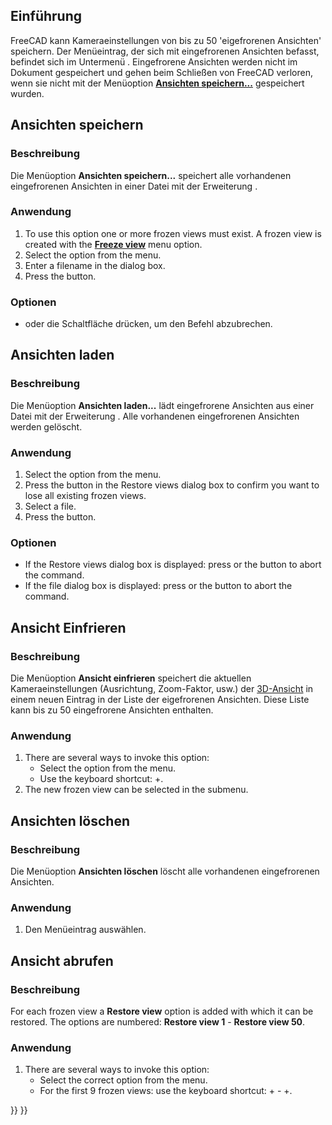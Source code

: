 <languages/>

{{Docnav/de
|[[Std_RecallWorkingView/de|ArbeitsansichtAbrufen]]
|[[Std_DrawStyle/de|Darstellungsart]]
|[[Std_View_Menu/de|Std Menü Ansicht]]
|IconL=
|IconR=Std_DrawStyle.svg
|IconC=Freecad.svg
}}

{{GuiCommand/de
|Name=Std FreezeViews
|Name/de=Std AnsichtenEinfrieren
|MenuLocation=Ansicht → Ansicht einfrieren → Ansicht einfrieren
|Workbenches=Alle
|SeeAlso=[[Std_StoreWorkingView/de|Std ArbeisansichtSpeichern]], [[Std_RecallWorkingView/de|Std ArbeitsansichtAbrufen]], [[Std_ViewIvIssueCamPos/de|Std ViewIvIssueCamPos]]
}}

<span id="Introduction"></span>
==Einführung==

FreeCAD kann Kameraeinstellungen von bis zu 50 'eigefrorenen Ansichten' speichern. Der Menüeintrag, der sich mit eingefrorenen Ansichten befasst, befindet sich im Untermenü {{MenuCommand|Ansicht → Ansicht einfrieren}}.  Eingefrorene Ansichten werden nicht im Dokument gespeichert und gehen beim Schließen von FreeCAD verloren, wenn sie nicht mit der Menüoption '''[[#Ansichten speichern|Ansichten speichern...]]''' gespeichert wurden.

<span id="Save_views"></span>
==Ansichten speichern==

<span id="Description"></span>
===Beschreibung===

Die Menüoption '''Ansichten speichern...''' speichert alle vorhandenen eingefrorenen Ansichten in einer Datei mit der Erweiterung {{FileName|*.cam}}.

<span id="Usage"></span>
===Anwendung===

# To use this option one or more frozen views must exist. A frozen view is created with the '''[[#Freeze view|Freeze view]]''' menu option.
# Select the {{MenuCommand|View → Freeze display → Save views...}} option from the menu.
# Enter a filename in the dialog box.
# Press the {{Button|Save}} button.

<span id="Options"></span>
===Optionen===

* {{KEY|Esc}} oder die Schaltfläche {{Button|Cancel}} drücken, um den Befehl abzubrechen.

<span id="Load_views"></span>
==Ansichten laden==

<span id="Description"></span>
===Beschreibung===

Die Menüoption '''Ansichten laden...''' lädt eingefrorene Ansichten aus einer Datei mit der Erweiterung {{FileName|*.cam}}. Alle vorhandenen eingefrorenen Ansichten werden gelöscht.

<span id="Usage"></span>
===Anwendung===

# Select the {{MenuCommand|View → Freeze display → Load views...}} option from the menu.
# Press the {{Button|Yes}} button in the Restore views dialog box to confirm you want to lose all existing frozen views.
# Select a file.
# Press the {{Button|Open}} button.

<span id="Options"></span>
===Optionen===

* If the Restore views dialog box is displayed: press {{KEY|Esc}} or the {{Button|No}} button to abort the command.
* If the file dialog box is displayed: press {{KEY|Esc}} or the {{Button|Cancel}} button to abort the command.

<span id="Freeze_view"></span>
==Ansicht Einfrieren==

<span id="Description"></span>
===Beschreibung===

Die Menüoption '''Ansicht einfrieren''' speichert die aktuellen Kameraeinstellungen (Ausrichtung, Zoom-Faktor, usw.) der [[3D_view/de|3D-Ansicht]] in einem neuen Eintrag in der Liste der eigefrorenen Ansichten. Diese Liste kann bis zu 50 eingefrorene Ansichten enthalten.

<span id="Usage"></span>
===Anwendung===

# There are several ways to invoke this option:
#* Select the {{MenuCommand|View → Freeze display → Freeze view}} option from the menu.
#* Use the keyboard shortcut: {{KEY|Shift}}+{{KEY|F}}.
# The new frozen view can be selected in the {{MenuCommand|View → Freeze display}} submenu.

<span id="Clear_views"></span>
==Ansichten löschen==

<span id="Description"></span>
===Beschreibung===

Die Menüoption '''Ansichten löschen''' löscht alle vorhandenen eingefrorenen Ansichten.

<span id="Usage"></span>
===Anwendung===

# Den Menüeintrag {{MenuCommand|Ansicht → Ansicht einfrieren → Ansicht löschen}} auswählen.

<span id="Restore_view"></span>
==Ansicht abrufen==

<span id="Description"></span>
===Beschreibung===

For each frozen view a '''Restore view''' option is added with which it can be restored. The options are numbered: '''Restore view 1''' - '''Restore view 50'''.

<span id="Usage"></span>
===Anwendung===

# There are several ways to invoke this option:
#* Select the correct {{MenuCommand|View → Freeze display → Restore view}} option from the menu.
#* For the first 9 frozen views: use the keyboard shortcut: {{KEY|Ctrl}}+{{KEY|1}} - {{KEY|Ctrl}}+{{KEY|9}}.


{{Docnav/de
|[[Std_RecallWorkingView/de|ArbeitsansichtAbrufen]]
|[[Std_DrawStyle/de|Darstellungsart]]
|[[Std_View_Menu/de|Std Menü Ansicht]]
|IconL=
|IconR=Std_DrawStyle.svg
|IconC=Freecad.svg
}}

{{Std_Base_navi{{#translation:}}}}
{{Userdocnavi{{#translation:}}}}